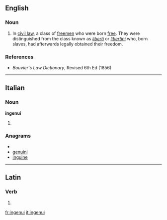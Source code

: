 ==English==

===Noun===
{{infl|en|noun}}

# {{legal}} In [[civil law]], a class of [[freemen]] who were born [[free]]. They were distinguished from the class known as ''[[liberti]]'' or ''[[libertini]]'' who, born slaves, had afterwards legally obtained their freedom.

===References===
* ''Bouvier's Law Dictionary'', Revised 6th Ed (1856)

----

==Italian==

===Noun===
'''ingenui''' {{m}}

# {{plural of|[[ingenuo]]|lang=it}}

===Anagrams===
* {{alphagram|egiinnu}}
* [[genuini#Italian|genuini]]
* [[inguine#Italian|inguine]]

----

==Latin==

===Verb===
{{la-verb-form|ingenuī}}

# {{conjugation of|ingigno|ingignō|1|s|perf|act|ind|lang=la}}
{{count page|[[Wiktionary:Page count]]}}

[[fr:ingenui]]
[[it:ingenui]]